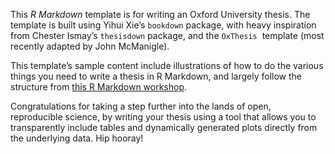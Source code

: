This *R Markdown* template is for writing an Oxford University thesis. The template is built using Yihui Xie's `bookdown` package, with heavy inspiration from Chester Ismay's `thesisdown` package, and the `OxThesis` \LaTeX\ template (most recently adapted by John McManigle).

This template's sample content include illustrations of how to do the various things you need to write a thesis in R Markdown, and largely follow the structure from [this R Markdown workshop](https://ulyngs.github.io/rmarkdown-workshop-2019/).

Congratulations for taking a step further into the lands of open, reproducible science, by writing your thesis using a tool that allows you to transparently include tables and dynamically generated plots directly from the underlying data. Hip hooray!